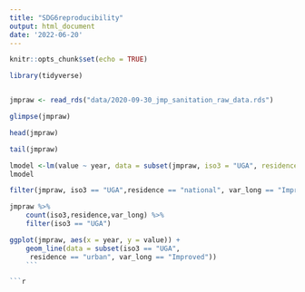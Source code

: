 ```yaml
---
title: "SDG6reproducibility"
output: html_document
date: '2022-06-20'
---
```


```r
knitr::opts_chunk$set(echo = TRUE)
```


```r
library(tidyverse)
```

```r
```


```r
jmpraw <- read_rds("data/2020-09-30_jmp_sanitation_raw_data.rds")
```

```r
glimpse(jmpraw)
```

```r
head(jmpraw)
```

```r
tail(jmpraw)
```
```r
lmodel <-lm(value ~ year, data = subset(jmpraw, iso3 = "UGA", residence = "rural", year = "2001", var_long = "Improved"))
lmodel
```

```r
filter(jmpraw, iso3 == "UGA",residence == "national", var_long == "Improved")

jmpraw %>% 
    count(iso3,residence,var_long) %>% 
    filter(iso3 == "UGA")
```
```r
ggplot(jmpraw, aes(x = year, y = value)) +
    geom_line(data = subset(iso3 == "UGA", 
     residence == "urban", var_long == "Improved"))
    ```

```r

```

